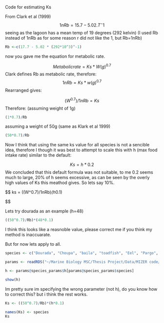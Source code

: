 

Code for estimating Ks



From Clark et al (1999)
$$
1nRb = 15.7 - 5.02 . T^-1
$$
seeing as the lagoon has a mean temp of 19 degrees (292 kelvin) (I used Rb instead of 1nRb as for some reason r did not like the 1, but Rb=1nRb)

```r
Rb <-c(17.7 - 5.02 * (292*10^3)^-1)
```

now you gave me the equation for metabolic rate. 

$$
Metabolic rate = Ks*W(g)^0.7
$$
Clark defines Rb as metabolic rate, therefore:
$$
1nRb = Ks*w(g)^0.7
$$
Rearranged gives:

$$
(W^0.7)/1nRb = Ks 
$$
Therefore: (assuming  weight of 1g)
```r
(1*0.7)/Rb
```
assuming a weight of 50g (same as Klark et al 1999)
```r
(50*0.7)/Rb
```
Now I think that using the same ks value for all species is not a sencible idea, therefore I though it was best to attempt to scale this with h (max food intake rate) similar to the default:

$$
Ks = h*0.2
$$
We concluded that this default formula was not suitable, to me 0.2 seems much to large, 20% of h seems excessive, as can be seen by the overly high values of Ks this meathod gives. So lets say 10%.

$$
ks = ((W^0.7)/1nRb)*(h*0.1)

$$

Lets try dourada as an example (h=48)
```r
((50^0.7)/Rb)*(48*0.1)
```
I think this looks like a reasnoble value, please correct me if you think my method is inaccuarate.

But for now lets apply to all.

```r
species <- c("Dourada", "Choupa", "baila", "toadfish", "Eel", "Pargo", "garfish", "Seabass", "Sole", "Mucharra", "Safia", "Silverside", "red mullet", "Sargo", "Salema", "wrasse", "Goby", "anchovy", "sardine", "grey mullet", "worms", "snails", "bivalve", "e.g shrimp/crab")

params <- readRDS("~/Marine Biology MSC/Thesis Project/Data/MIZER code/mizer/inst/algarve/params_104.rds")

h <- params@species_params$h[params@species_params$species]
```
```r
show(h)
```

Im pretty sure im specifying the wrong parameter (not h), do you know how to correct this? but i think the rest works. 


```r
Ks <- ((50^0.7)/Rb)*(h*0.1)
```
```r
names(Ks) <- species
Ks
```

